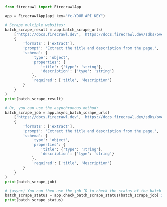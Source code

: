 ```python Python
from firecrawl import FirecrawlApp

app = FirecrawlApp(api_key="fc-YOUR_API_KEY")

# Scrape multiple websites:
batch_scrape_result = app.batch_scrape_urls(
    ['https://docs.firecrawl.dev', 'https://docs.firecrawl.dev/sdks/overview'], 
    {
        'formats': ['extract'],
        'prompt': 'Extract the title and description from the page.',
        'schema': {
            'type': 'object',
            'properties': {
                'title': {'type': 'string'},
                'description': {'type': 'string'}
            },
            'required': ['title', 'description']
        }
    }
)
print(batch_scrape_result)

# Or, you can use the asynchronous method:
batch_scrape_job = app.async_batch_scrape_urls(
    ['https://docs.firecrawl.dev', 'https://docs.firecrawl.dev/sdks/overview'], 
    {
        'formats': ['extract'],
        'prompt': 'Extract the title and description from the page.',
        'schema': {
            'type': 'object',
            'properties': {
                'title': {'type': 'string'},
                'description': {'type': 'string'}
            },
            'required': ['title', 'description']
        }
    }
)
print(batch_scrape_job)

# (async) You can then use the job ID to check the status of the batch scrape:
batch_scrape_status = app.check_batch_scrape_status(batch_scrape_job['id'])
print(batch_scrape_status)
